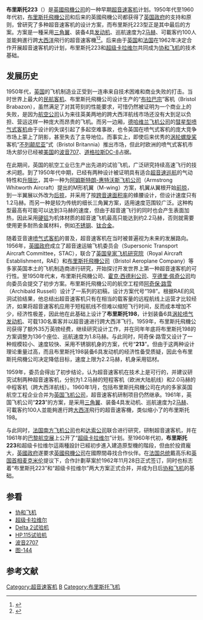 {{noteTA
|G1=Aero
|G2=地名
|1=zh-cn:麦克米伦; zh-tw:麥美倫; zh-hk:麥美倫;
}}
{{民用飛機
|名稱=布里斯托223<br/>Bristol Type 223
|圖片= [[File:Bristol_Type_223_top-view_silhouette.png|300px]]
|照片說明=
|圖片2=
|照片說明2=
|類型=[[超音速客机|超音速客机]]
|代號=
|乘員=100人
|首飛=
|營運=
|啟始客戶=
|退役=
|設計=[[布里斯托飛機公司|布里斯托飛機公司]]<br/>[[英國飛機公司|英國飛機公司]]
|生產=
|產量=0
|造價=
|狀態=
|用戶=
|衍生自='''布里斯托198'''、'''布里斯托213'''
|衍生=[[协和飞机|协和飞机]]
|數據=
|長度=
|翼展=
|高度=
|翼面積=
|翼剖面=
|空重=
|載重=
|發動機=
|燃油量=
|最大速度=
|巡航速度=2马赫
|爬升率=
|實用升限=
|最大升限=
|最大航程=
}}
'''布里斯托223'''（{{lang-en|Bristol Type 223}}）是[[英國飛機公司|英國飛機公司]]的一种早期[[超音速客机|超音速客机]]计划。1950年代至1960年代初，[[布里斯托飛機公司|布里斯托飛機公司]]和后来的英國飛機公司都获得了[[英国政府|英国政府]]的支持和原则，曾研究了多种超音速客机的设计方案，而布里斯托223型正是其中最后的方案。方案是一種采用[[三角翼|三角翼]]、装备4具[[航空发动机|发动机]]、巡航速度为2[[马赫|马赫]]、可載客约100人並能夠進行跨[[大西洋|大西洋]]飛行的超音速客機<ref name="earlyhist">{{En icon}}{{Cite web |url=http://www.concordesst.com/history/eh1.html#a |title=Early History. |accessdate=2010-04-30 |publisher=Concordesst.com |date= |archive-date=2011-01-24 |archive-url=https://web.archive.org/web/20110124174147/http://concordesst.com/history/eh1.html#a |dead-url=no }}</ref><ref name='deltawing'>{{En icon}}{{cite journal en|url=http://md1.csa.com/partners/viewrecord.php?requester=gs&collection=TRD&recid=A6825061AH&q=Concorde+Delta&uid=788872723&setcookie=yes |title=The development of the slender delta concept |journal=Aircraft Engineering |author=Maltby, R.L. |volume=40 |year=1968 |deadurl=yes |archiveurl=https://web.archive.org/web/20130526165008/http://md1.csa.com/partners/viewrecord.php?requester=gs&collection=TRD&recid=A6825061AH&q=Concorde+Delta&uid=788872723&setcookie=yes |archivedate=2013-05-26 }}</ref>。后来由于[[英国|英国]]和[[法国|法国]]在1962年决定合作开展超音速客机的计划，布里斯托223和[[超级卡拉维尔|超级卡拉维尔]]共同成为[[协和飞机|协和飞机]]的技术基础。

== 发展历史 ==
1950年代，[[英国|英国]]的飞机制造业正受到一连串来自技术困难和商业失败的打击。当时世界上最大的[[民航客机|民航客机]]、布里斯托飛機公司设计生产的“[[布拉巴宗|布拉巴宗]]”客机（Bristol Brabazon），虽然满足了对其苛刻的性能要求，可惜仍然被证明为一个商业上的失败，是因为[[航空公司|航空公司]]认为来往英美两地的跨大西洋航线市场还没有大到足以负担、营运这样一种庞大而昂贵的飞机。而另一边厢，[[德哈维兰飞机公司|德哈维兰飞机公司]]的[[彗星型客机|彗星型]][[喷气式客机|喷气式客机]]由于设计的失误引起了多起空难事故，也令英国在喷气式客机的庞大竞争市场上蒙上了阴影，甚至失去了主导地位。而事实上，即使后来优秀的[[涡轮螺旋桨发动机|涡轮螺旋桨]]客机“[[不列顛尼亞式客機|不列颠尼亚]]”式（Bristol Britannia）推出市场，但此时欧洲的喷气式客机市场大部分已经被[[美国|美国]]的[[波音707|波音707]]、[[道格拉斯DC-8|道格拉斯DC-8]]占据。

在此期间，英国的航空工业已生产出先进的试验飞机，广泛研究持续高速飞行的技术问题。到了1950年代中期，已经有两种设计被证明具有适合[[超音速巡航|超音速巡航]]的气动特性和[[升阻比|升阻比]]，其中一种为[[阿姆斯特朗-惠特沃斯飞机公司|阿姆斯特朗-惠特沃斯飞机公司]]（Armstrong Whitworth Aircraft）提出的M形机翼（M-wing）方案，机翼从翼根开始[[前掠翼|前掠]]，到一半翼展以外改为[[后掠翼|后掠]]，并采用了按[[面积率|跨音速面积率]]的蜂腰设计，但设计速度只有1.2马赫。而另一种是较为传统的细长三角翼方案，适用速度范围较广泛。这种构型最高有可能可以达到3马赫的速度，但由于超音速飞行的同时也会产生表面加热，因此采用[[硬铝|硬铝]]为机体材质的超音速飞机最高只能达到约2.2马赫，否则就需要使用更多耐热金属材料，例如[[不锈钢|不锈钢]]、[[钛|钛合金]]。

随着亚音速[[喷气式客机|喷气式客机]]的普及，超音速客机在当时被普遍视为未来的发展路向。1956年，[[英國政府|英國政府]]成立了超音速运输飞机委员会（Supersonic Transport Aircraft Committee，STAC），联合了[[英国皇家飞机研究院|英国皇家飞机研究院]]（Royal Aircraft Establishment，RAE）和[[布里斯托飛機公司|布里斯托飛機公司]]（Bristol Aeroplane Company）等多家英国本土的飞机制造商进行研究，开始探讨开发世界上第一种超音速客机的可行性。至1950年代末，布里斯托飛機公司、[[霍克·西德利公司|霍克·西德利公司]]、[[亨德里·佩奇公司|亨德里·佩奇公司]]均向委员会提交了初步方案。布里斯托飛機公司的航空工程师[[阿奇保·路雪|阿奇保·路雪]]（Archibald Russell）设计了一系列的初稿，设计方案代号“198”。根据RAE的风洞试验结果，他总结出超音速客机只有在相当的载客量的远程航线上运营才比较经济，如果将超音速客机应用于短程航线不但难以缩短飞行时间，反而成本增加不少，经济性极差，因此他在此基础上设计了'''布里斯托198'''，计划装备6具[[涡轮喷气发动机|涡轮喷气发动机]]、可载130名乘客并以超音速进行跨大西洋飞行。1959年，布里斯托飛機公司获得了额外35万英镑经费，继续研究设计工作，并在同年年底将布里斯托198的方案调整为136个座位、巡航速度为1.8马赫。与此同时，阿奇保·路雪又设计了一种规模较小、速度较快、采用不锈钢机身的方案，代号“'''213'''”。但由于这两种设计理论重量过高，而且布里斯托198装备6具发动机的经济性备受质疑，因此令布里斯托飛機公司决定降低目标，速度上限为2.2马赫，机身采用铝材。

1959年，委员会得出了初步结论，认为超音速客机在技术上是可行的，并建议研究试制两种超音速客机，分别为1.2马赫的短程客机（欧洲大陆航线）和2.0马赫的中程客机（跨大西洋航线）。1960年1月，包括布里斯托飛機公司在内的多家英国航空工程企业合并为[[英国飞机公司|英国飞机公司]]，超音速客机研制项目仍然继承。1961年，英国飞机公司“'''223'''”的方案，是采用[[三角翼|三角翼]]、装备4具发动机、巡航速度为2[[马赫|马赫]]、可載客约100人並能夠進行跨[[大西洋|大西洋]]飛行的超音速客機，类似缩小了的布里斯托198。

与此同时，[[法国南方飞机公司|法国南方飞机公司]]也和[[达索公司|达索公司]]联合进行研究，研制超音速客机，并在1961年的[[巴黎航空展|巴黎航空展]]上公开了“[[超级卡拉维尔|超级卡拉维尔]]”计划。至1960年代初，'''布里斯托223'''和超级卡拉维尔這兩種設計已經初步進入建造原型機的階段，但由於投資龐大，[[英國政府|英國政府]]遂要求[[英國飛機公司|英國飛機公司]]在國際間尋找合作伙伴。在[[法国总统|法国总统]]戴高乐和[[英国首相|英国首相]][[麦克米伦|麦克米伦]]提议下，合作計劃草案於1962年11月28日正式签订，同时也标志着“布里斯托223”和“超级卡拉维尔”两大方案正式合并，并成为日后[[协和飞机|协和飞机]]的基础。

== 参看 ==
{{Portal|航空}}
* [[协和飞机|协和飞机]]
* [[超级卡拉维尔|超级卡拉维尔]]
* [[Delta_2试验机|Delta 2试验机]]
* [[HP.115试验机|HP.115试验机]]
* [[波音2707|波音2707]]
* [[图-144|图-144]]

== 参考文献 ==
{{reflist}}

{{Bristol aircraft}}
{{超音速客机}}

[[Category:超音速客机|Category:超音速客机]]
[[Category:英国民航机|B]]
[[Category:布里斯托飞机|Category:布里斯托飞机]]